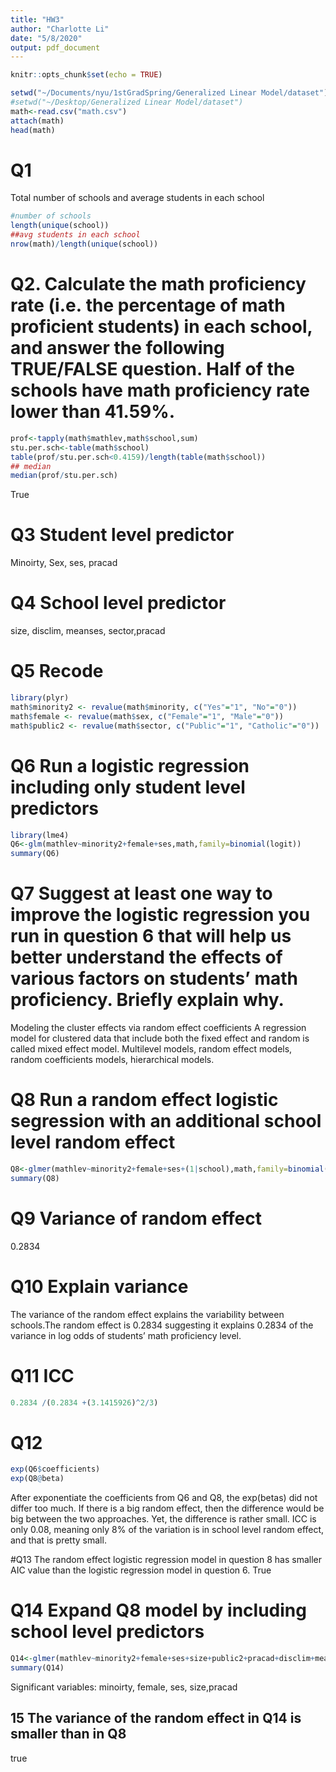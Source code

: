 ```yaml
---
title: "HW3"
author: "Charlotte Li"
date: "5/8/2020"
output: pdf_document
---
```


```r
knitr::opts_chunk$set(echo = TRUE)
```

```r
setwd("~/Documents/nyu/1stGradSpring/Generalized Linear Model/dataset")
#setwd("~/Desktop/Generalized Linear Model/dataset")
math<-read.csv("math.csv")
attach(math)
head(math)
```

# Q1 
Total number of schools and average students in each school
```r
#number of schools
length(unique(school))
##avg students in each school
nrow(math)/length(unique(school))
```
# Q2. Calculate the math proficiency rate (i.e. the percentage of math proficient students) in each school, and answer the following TRUE/FALSE question. Half of the schools have math proficiency rate lower than 41.59%.
```r
prof<-tapply(math$mathlev,math$school,sum)
stu.per.sch<-table(math$school)
table(prof/stu.per.sch<0.4159)/length(table(math$school))
## median
median(prof/stu.per.sch)
```
True

# Q3 Student level predictor 
Minoirty, Sex, ses, pracad

# Q4 School level predictor 
size, disclim, meanses, sector,pracad

# Q5 Recode
```r
library(plyr)
math$minority2 <- revalue(math$minority, c("Yes"="1", "No"="0"))
math$female <- revalue(math$sex, c("Female"="1", "Male"="0"))
math$public2 <- revalue(math$sector, c("Public"="1", "Catholic"="0"))
```

# Q6 Run a logistic regression including only student level predictors
```r
library(lme4)
Q6<-glm(mathlev~minority2+female+ses,math,family=binomial(logit))
summary(Q6)
```

# Q7 Suggest at least one way to improve the logistic regression you run in question 6 that will help us better understand the effects of various factors on students' math proficiency. Briefly explain why.
Modeling the cluster effects via random effect coefficients
A regression model for clustered data that include both the fixed effect and random is called mixed effect model. Multilevel models, random effect models, random coefficients models, hierarchical models.

# Q8 Run a random effect logistic segression with an additional school level random effect 
```r
Q8<-glmer(mathlev~minority2+female+ses+(1|school),math,family=binomial(logit))
summary(Q8)
```

# Q9 Variance of random effect
0.2834 

# Q10 Explain variance
The variance of the random effect explains the variability between schools.The random effect is 0.2834 suggesting it explains 0.2834 of the variance in log odds of students' math proficiency level. 

# Q11 ICC
```r
0.2834 /(0.2834 +(3.1415926)^2/3)
```

# Q12
```r
exp(Q6$coefficients)
exp(Q8@beta)
```

After exponentiate the coefficients from Q6 and Q8, the exp(betas) did not differ too much. If there is a big random effect, then the difference would be big between the two approaches. Yet, the difference is rather small. ICC is only 0.08, meaning only 8% of the variation is in school level random effect, and that is pretty small. 

#Q13 The random effect logistic regression model in question 8 has smaller AIC value than the logistic regression model in question 6.
True

# Q14 Expand Q8 model by including school level predictors 
```r
Q14<-glmer(mathlev~minority2+female+ses+size+public2+pracad+disclim+meanses+(1|school),math,family=binomial(logit))
summary(Q14)
```

Significant variables: minoirty, female, ses, size,pracad

## 15 The variance of the random effect in Q14 is smaller than in Q8
true













